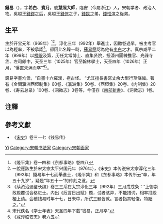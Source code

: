 {{Otheruses|钱易}}
'''錢易'''（{{bd|968年||1026年|}}），字'''希白'''、'''寶月'''，號'''慧照大師'''，臨安（今屬浙江）人，宋朝学者、政治人物。吳越王[[錢鏐|錢鏐]]之后，吳越王[[錢倧|錢倧]]之子，[[錢昆_(宋朝)|錢昆]]之弟，[[錢惟渲|錢惟渲]]之從弟。

== 生平 ==
生於开宝元年（968年）<ref>《隆平集》卷一四和《东都事略》卷四八</ref><ref>一說應該生於宋太宗太平兴国元年（976年），《宋史》本传说宋太宗淳化三年（992年）錢易年十七而舉進士，《隆平集》和《东都事略》本传所云“卒，年五十九岁”，疑是“年五十一”的传刻之讹。</ref>，淳化三年（992年）舉進士，因繳卷過早，被主考官以為輕率，不被承認<ref>《续资治通鉴长编》卷三三系在太宗淳化三年（992年）三月戊戌条：“上御崇政殿覆试合格进士。内出《卮言日出赋》题，试者骇异，不能措词，相率扣殿楹上请。会稽钱易时年十七，日未中，所试三题皆就。言者指其轻俊，特黜之。”</ref>。卻因此名躁一時，[[蘇易簡|蘇易簡]]認為他有[[李白|李白]]之才。真宗咸平二年（999年）以[[榜眼|榜眼]]及第，历任太常博士、直集贤院，授濠州團練推官、光祿寺丞、左司郎中，天圣三年（1025年）官至翰林學士，天圣四年（1026年）正月，“儤直未满而卒”<ref>宋代佚名《学士年表》天圣四年下载“钱易，正月卒”</ref><ref>《咸淳临安志》卷六五</ref>。

錢易字畫均佳，“自畫十六羅漢，極古怪。 ”尤其擅長書寫丈余大型行草條幅。著有《金閨瀛洲西垣制集》60卷、《瀛洲集》50卷、《西垣集》20卷、《内制集》20卷、《寿云总录》100卷、《洞微志》3卷等，今僅存《[[南部新書|南部新書]]》、《洞微志》1卷。

== 注釋 ==
{{reflist}}

== 參考文獻 ==
* 《[[宋史|宋史]]》卷三一七《钱易传》

{{China-painter-stub}}
{{宋朝人物小作品}}

{{Authority control}}
{{DEFAULTSORT:Qian钱}}
[[Category:钱姓|Yi]]
[[Category:宋朝书法家|Category:宋朝书法家]]
[[Category:宋朝画家|Category:宋朝画家]]